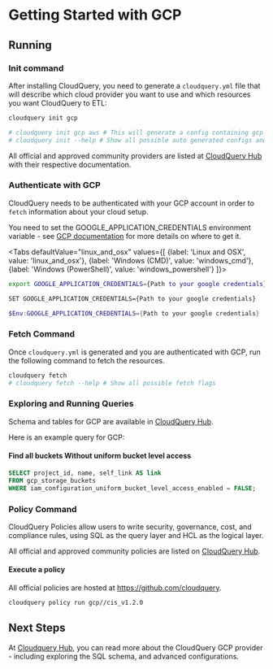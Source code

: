 
# Getting Started with GCP

<DownloadSection />

## Running

### Init command

After installing CloudQuery, you need to generate a `cloudquery.yml` file that will describe which cloud provider you want to use and which resources you want CloudQuery to ETL:

```bash
cloudquery init gcp

# cloudquery init gcp aws # This will generate a config containing gcp and aws providers
# cloudquery init --help # Show all possible auto generated configs and flags
```

All official and approved community providers are listed at [CloudQuery Hub](https://hub.cloudquery.io) with their respective documentation.

<SpawnSection />

### Authenticate with GCP

CloudQuery needs to be authenticated with your GCP account in order to `fetch` information about your cloud setup.

<ReadonlyTip />

You need to set the GOOGLE_APPLICATION_CREDENTIALS environment variable - see [GCP documentation](https://cloud.google.com/docs/authentication/getting-started#command-line) for more details on where to get it.

<Tabs
  defaultValue="linux_and_osx"
  values={[
    {label: 'Linux and OSX', value: 'linux_and_osx'},
    {label: 'Windows (CMD)', value: 'windows_cmd'},
    {label: 'Windows (PowerShell)', value: 'windows_powershell'}
  ]}>

<TabItem value='linux_and_osx'>

```bash
export GOOGLE_APPLICATION_CREDENTIALS={Path to your google credentials}
```

</TabItem>

<TabItem value='windows_cmd'>

```bash
SET GOOGLE_APPLICATION_CREDENTIALS={Path to your google credentials}
```

</TabItem>

<TabItem value='windows_powershell'>

```powershell
$Env:GOOGLE_APPLICATION_CREDENTIALS={Path to your google credentials}
```

</TabItem>

</Tabs>

### Fetch Command

Once `cloudquery.yml` is generated and you are authenticated with GCP, run the following command to fetch the resources.

```bash
cloudquery fetch
# cloudquery fetch --help # Show all possible fetch flags
```

### Exploring and Running Queries

<ExploreSection />

Schema and tables for GCP are available in [CloudQuery Hub](https://hub.cloudquery.io/providers/cloudquery/gcp/latest/schema).

Here is an example query for GCP:

#### Find all buckets Without uniform bucket level access

```sql
SELECT project_id, name, self_link AS link
FROM gcp_storage_buckets
WHERE iam_configuration_uniform_bucket_level_access_enabled = FALSE;
```

### Policy Command

CloudQuery Policies allow users to write security, governance, cost, and compliance rules,
using SQL as the query layer and HCL as the logical layer.

All official and approved community policies are listed on [CloudQuery Hub](https://hub.cloudquery.io/policies).

#### Execute a policy

All official policies are hosted at https://github.com/cloudquery.

```bash
cloudquery policy run gcp//cis_v1.2.0
```

## Next Steps

At [Cloudquery Hub](https://hub.cloudquery.io/providers/cloudquery/gcp/latest), you can read more about the CloudQuery GCP provider - including exploring the SQL schema, and advanced configurations.
